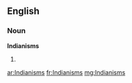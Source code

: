 ==English==

===Noun===
'''Indianisms'''

# {{plural of|[[Indianism]]}}

[[ar:Indianisms]]
[[fr:Indianisms]]
[[mg:Indianisms]]